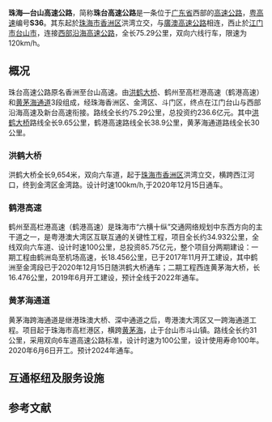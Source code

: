 {{中国高速公路信息框
| 编号 = S36
| 自定头部 =[[File:Guangdong_Expwy_S36_sign_no_name.svg|120px]]
| 省名 = Guangdong
| 名称 = 珠海—台山高速公路
| 路線簡稱 = 珠台
| 最近通車日期 = 2020年12月15日
| 规划总里程 = 75.29
| 起點 = [[珠海市|珠海市]][[香洲区|香洲区]]洪湾立交
| 終點 = [[江门市|江门市]][[台山市|台山市]]
| 出口處數 = 
| 服務區數 = 
}}
'''珠海—台山高速公路'''，简称'''珠台高速公路'''是一条位于[[广东省|广东省]]西部的[[高速公路|高速公路]]，[[粤高速|粤高速]]编号'''S36'''。其东起於[[珠海市|珠海市]][[香洲区|香洲区]]洪湾立交，与[[廣澳高速公路|廣澳高速公路]]相连，西止於[[江门市|江门市]][[台山市|台山市]]，连接[[西部沿海高速公路|西部沿海高速公路]]，全长75.29公里，双向六线行车，限速为120km/h。
== 概况 ==
珠台高速公路原名香洲至台山高速。由[[洪鹤大桥|洪鹤大桥]]、鹤州至高栏港高速（鹤港高速）和[[黄茅海通道|黄茅海通道]]3段组成，经珠海香洲区、金湾区、斗门区，终点在江门台山与西部沿海高速及新台高速衔接。路线全长约75.29公里，总投资约236.6亿元。其中[[洪鹤大桥|洪鹤大桥]]路线全长9.65公里，鹤港高速路线全长38.9公里，黄茅海通道路线全长30公里。
=== 洪鹤大桥 ===
洪鹤大桥全长9,654米，双向六车道，起于[[珠海市|珠海市]][[香洲区|香洲区]]洪湾立交，横跨西江河口，终到金湾区金湾路。设计时速100km/h,于2020年12月15日通车。
=== 鹤港高速 ===
鹤州至高栏港高速（鹤港高速）是珠海市“六横十纵”交通网络规划中东西方向的主干道之一，是粤港澳大湾区互联互通的关键性工程，项目全长约34.932公里，全线双向六车道、设计时速100公里，总投资85.75亿元，整个项目分两期建设：一期工程由鹤洲岛至机场高速，长18.456公里，已于2017年11月开工建设，其中鹤洲至金湾段已于2020年12月15日随洪鹤大桥通车；二期工程西连黄茅海大桥，长16.476公里，2019年6月开工建设，预计全线于2022年通车。

=== 黄茅海通道 ===
黄茅海跨海通道是继港珠澳大桥、深中通道之后，粤港澳大湾区又一跨海通道工程。项目起于珠海市高栏港区，横跨[[黄茅海|黄茅海]]，止于台山市斗山镇。路线全长约31公里，采用双向6车道高速公路标准，设计时速为100公里，设计使用寿命100年。2020年6月6日开工。预计2024年通车。

==互通枢纽及服务设施==
{{Start expwy exit box|place=1}}
{{Expwy exit item|type=H|name=洪湾|place=[[珠海市|珠海市]]<br/>[[香洲区|香洲区]]|place rows=1|highway connection={{China Expwy Name|G0425}}<br/>{{China Expwy Name|G94}}|comment=洪鹤段起点}}
{{Expwy exit item|type=E|name=鹤洲南|place=[[珠海市|珠海市]]<br/>[[金湾区|金湾区]]|place rows=6|road connection={{China Expwy Name|S47|[[江珠高速公路|江珠高速公路]]|P=Guangdong}}|comment=洪鹤段终点，鹤港段起点}}
{{Expwy exit item|type=E|name=金湾东|road connection={{中国省道名|272|P=广东|金湾路}}}}
{{Expwy exit item|type=E|name=航空新城|road connection={{中国县道名|587|P=广东|机场北路}}}}
{{Expwy exit item|type=H|name=大林|highway connection={{China Expwy Name|S3211|[[珠海机场高速公路|珠海机场高速]]|P=Guangdong}}}}

{{Expwy exit item|type=E|name=金灣西|road connection={{中国省道名|366|P=广东|[[珠海大道|珠海大道]]}} |state=u}}
{{Expwy exit item|type=H|name=高栏|highway connection={{China Expwy Name|S3213|[[珠海高栏港高速公路|高栏港高速]]|P=Guangdong}}|state=u|comment=鹤港段终点，黄茅海通道段起点}}{{Expwy exit item|type=E|name=赤溪东|place=[[江门市|江门市]]<br/>[[台山市|台山市]]|place rows=4|road connection={{中国县道名|547}}|state=u}}
{{Expwy exit item|type=E|name=赤溪西|road connection=347乡道|state=u}}
{{Expwy exit item|type=H|name=中和|highway connection={{China Expwy Name|S49|[[新台高速公路|新台高速公路]]|P=Guangdong}}<br/>{{China Expwy Name|S32|[[西部沿海高速公路|西部沿海高速公路]]|P=Guangdong}}|comment=黄茅海通道段终点|state=u}}
{{End expwy exit box|place=1}}

==参考文献==
{{reflist}}
{{珠海主要道路}}
{{广东省高速公路}}